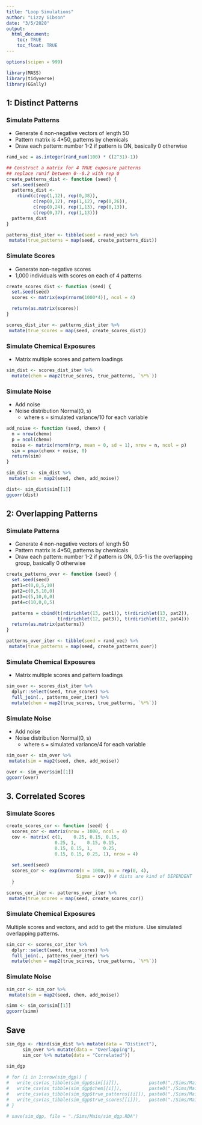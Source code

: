 ```yaml
---
title: "Loop Simulations"
author: "Lizzy Gibson"
date: "3/5/2020"
output: 
  html_document:
    toc: TRUE
    toc_float: TRUE
---
```


```r
options(scipen = 999)

library(MASS)
library(tidyverse)
library(GGally)
```

## 1: Distinct Patterns

### Simulate Patterns

* Generate 4 non-negative vectors of length 50
* Pattern matrix is 4*50, patterns by chemicals
* Draw each pattern: number 1-2 if pattern is ON, basically 0 otherwise

```r
rand_vec = as.integer(rand_num(100) * ((2^31)-1))

## Construct a matrix for 4 TRUE exposure patterns
## replace runif between 0--0.2 with rep 0
create_patterns_dist <- function (seed) {
  set.seed(seed)
  patterns_dist <- 
    rbind(c(rep(1,12), rep(0,38)),
          c(rep(0,12), rep(1,12), rep(0,26)),
          c(rep(0,24), rep(1,13), rep(0,13)),
          c(rep(0,37), rep(1,13)))
  patterns_dist
}

patterns_dist_iter <- tibble(seed = rand_vec) %>% 
 mutate(true_patterns = map(seed, create_patterns_dist))
```

### Simulate Scores

* Generate non-negative scores
* 1,000 individuals with scores on each of 4 patterns
   
```r
create_scores_dist <- function (seed) {
  set.seed(seed)
  scores <- matrix(exp(rnorm(1000*4)), ncol = 4)

  return(as.matrix(scores))
}

scores_dist_iter <- patterns_dist_iter %>% 
 mutate(true_scores = map(seed, create_scores_dist))
```

### Simulate Chemical Exposures

* Matrix multiple scores and pattern loadings

```r
sim_dist <- scores_dist_iter %>% 
  mutate(chem = map2(true_scores, true_patterns, `%*%`))
```

### Simulate Noise

* Add noise
* Noise distribution Normal(0, s)
    * where s = simulated variance/10 for each variable
    
```r
add_noise <- function (seed, chemx) {
  n = nrow(chemx)
  p = ncol(chemx)
  noise <- matrix(rnorm(n*p, mean = 0, sd = 1), nrow = n, ncol = p)
  sim = pmax(chemx + noise, 0)
  return(sim)
}

sim_dist <- sim_dist %>% 
 mutate(sim = map2(seed, chem, add_noise))
```  

```r
dist<- sim_dist$sim[[1]]
ggcorr(dist)
```

## 2: Overlapping Patterns

### Simulate Patterns

* Generate 4 non-negative vectors of length 50
* Pattern matrix is 4*50, patterns by chemicals
* Draw each pattern: number 1-2 if pattern is ON, 0.5-1 is the overlapping group, basically 0 otherwise
```r
create_patterns_over <- function (seed) {
  set.seed(seed)
  pat1=c(0,0,5,10)
  pat2=c(0,5,10,0)
  pat3=c(5,10,0,0)
  pat4=c(10,0,0,5)

  patterns = cbind(t(rdirichlet(13, pat1)), t(rdirichlet(13, pat2)),
                   t(rdirichlet(12, pat3)), t(rdirichlet(12, pat4)))
  return(as.matrix(patterns))
}

patterns_over_iter <- tibble(seed = rand_vec) %>% 
 mutate(true_patterns = map(seed, create_patterns_over))
```

### Simulate Chemical Exposures

* Matrix multiple scores and pattern loadings

```r
sim_over <- scores_dist_iter %>% 
  dplyr::select(seed, true_scores) %>% 
  full_join(., patterns_over_iter) %>% 
  mutate(chem = map2(true_scores, true_patterns, `%*%`))
```

### Simulate Noise

* Add noise
* Noise distribution Normal(0, s)
    * where s = simulated variance/4 for each variable
    
```r
sim_over <- sim_over %>% 
 mutate(sim = map2(seed, chem, add_noise))
```  

```r
over <- sim_over$sim[[1]]
ggcorr(over)
```

## 3. Correlated Scores

### Simulate Scores

```r
create_scores_cor <- function (seed) {
  scores_cor <- matrix(nrow = 1000, ncol = 4)
  cov <- matrix( c(1,    0.25, 0.15, 0.15,
                  0.25, 1,    0.15, 0.15,
                  0.15, 0.15, 1,    0.25,
                  0.15, 0.15, 0.25, 1), nrow = 4)
  
  set.seed(seed)
  scores_cor <- exp(mvrnorm(n = 1000, mu = rep(0, 4), 
                          Sigma = cov)) # dists are kind of DEPENDENT
  }

scores_cor_iter <- patterns_over_iter %>% 
 mutate(true_scores = map(seed, create_scores_cor))
```

### Simulate Chemical Exposures

Multiple scores and vectors, and add to get the mixture. Use simulated overlapping patterns.

```r
sim_cor <- scores_cor_iter %>% 
  dplyr::select(seed, true_scores) %>% 
  full_join(., patterns_over_iter) %>% 
  mutate(chem = map2(true_scores, true_patterns, `%*%`))
```

### Simulate Noise

```r
sim_cor <- sim_cor %>% 
 mutate(sim = map2(seed, chem, add_noise))
```  

```r
simm <- sim_cor$sim[[1]]
ggcorr(simm)
```

## Save

```r
sim_dgp <- rbind(sim_dist %>% mutate(data = "Distinct"),
      sim_over %>% mutate(data = "Overlapping"),
      sim_cor %>% mutate(data = "Correlated"))
  
sim_dgp

# for (i in 1:nrow(sim_dgp)) {
#   write_csv(as_tibble(sim_dgp$sim[[i]]),           paste0("./Sims/Main/sim_dgp_", i, ".csv"))
#   write_csv(as_tibble(sim_dgp$chem[[i]]),          paste0("./Sims/Main/chem_dgp_", i, ".csv"))
#   write_csv(as_tibble(sim_dgp$true_patterns[[i]]), paste0("./Sims/Main/patterns_dgp_", i, ".csv"))
#   write_csv(as_tibble(sim_dgp$true_scores[[i]]),   paste0("./Sims/Main/scores_dgp_", i, ".csv"))
# }

# save(sim_dgp, file = "./Sims/Main/sim_dgp.RDA")



```


